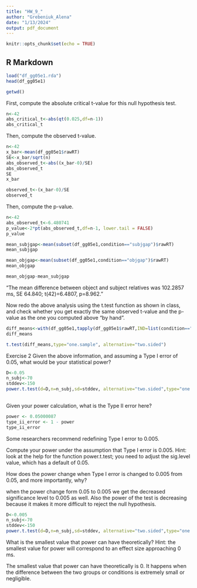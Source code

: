 ```yaml
---
title: "HW_9_"
author: "Grebeniuk_Alena"
date: "1/13/2024"
output: pdf_document
---
```


```r
knitr::opts_chunk$set(echo = TRUE)
```

## R Markdown

```r
load("df_gg05e1.rda") 
head(df_gg05e1)

```
```r
getwd()
```


First, compute the absolute critical t-value for this null hypothesis test.
```r
n<-42
abs_critical_t<-abs(qt(0.025,df=n-1))
abs_critical_t

```

Then, compute the observed t-value.
```r
n<-42
x_bar<-mean(df_gg05e1$rawRT)
SE<-x_bar/sqrt(n)
abs_observed_t<-abs((x_bar-0)/SE)
abs_observed_t
SE
x_bar

observed_t<-(x_bar-0)/SE
observed_t
```


Then, compute the p-value.
```r
n<-42
abs_observed_t<-6.480741
p_value<-2*pt(abs_observed_t,df=n-1, lower.tail = FALSE)
p_value


```
 

```r

mean_subjgap<-mean(subset(df_gg05e1,condition=="subjgap")$rawRT)
mean_subjgap

mean_objgap<-mean(subset(df_gg05e1,condition=="objgap")$rawRT)
mean_objgap

mean_objgap-mean_subjgap


```
 
 
 
 “The mean difference between object and subject relatives was 102.2857
ms, SE 64.840; t(42)=6.4807, p=8.962.”


Now redo the above analysis using the t.test function as shown in class, and check whether you get
exactly the same observed t-value and the p-value as the one you computed above “by hand”.


```r
diff_means<-with(df_gg05e1,tapply(df_gg05e1$rawRT,IND=list(condition=="objgap", condition=="subjgap"),mean))
diff_means

```



```r
t.test(diff_means,type="one.sample", alternative="two.sided")

```

Exercise 2
Given the above information, and assuming a Type I error of 0.05, what would be your statistical power?

```r
D<-0.05
n_subj<-70
stddev<-150
power.t.test(d=D,n=n_subj,sd=stddev, alternative="two.sided",type="one.sample",strict=TRUE)
             
```

Given your power calculation, what is the Type II error here?

```r

power <- 0.05000087
type_ii_error <- 1 - power
type_ii_error

```

Some researchers recommend redefining Type I error to 0.005.

Compute your power under the assumption that Type I error is 0.005. Hint: look at the help for the function power.t.test; you need to adjust the sig.level value, which has a default of 0.05. 

How does the power change when Type I error is changed to 0.005 from 0.05, and more importantly, why?

when the power change form 0.05 to 0.005 we get the decreased significance level to 0.005 as well. Also the power of the test is decreasing because it makes it more difficult to reject the null hypothesis. 

```r
D<-0.005
n_subj<-70
stddev<-150
power.t.test(d=D,n=n_subj,sd=stddev, alternative="two.sided",type="one.sample",strict=TRUE, sig.level = 0.005)


```



What is the smallest value that power can have theoretically? Hint: the smallest value for power will correspond to an effect size approaching 0 ms.

The smallest value that power can have theoretically is 0. It happens when the difference between the two groups or conditions is extremely small or negligible.

